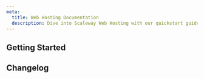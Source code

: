 ```yaml
---
meta:
  title: Web Hosting Documentation
  description: Dive into Scaleway Web Hosting with our quickstart guides, how-tos, tutorials and more.
---
```


<ProductHeader 
   productName="Web Hosting"
   productLogo="webHosting"
   description="Scaleway Web Hosting is a simple, scalable, and secure solution for personal, business, and everything in between. Our Web Hosting plans include 420+ click-to-deploy apps."
   url="/webhosting/quickstart"
   label="Web Hosting Quickstart"
/>

## Getting Started

<Grid>
    <SummaryCard
        title="Quickstart"
        icon="rocket"
        description="Learn how to create, manage, and delete a Web Hosting plan in a few steps."
        label="View Quickstart"
        url="/webhosting/quickstart/"
    />
    <SummaryCard
        title="Concepts"
        icon="info"
        description="Core concepts that give you a better understanding of Scaleway Web Hosting."
        label="View Concepts"
        url="/webhosting/concepts/"
    />
    <SummaryCard
        title="How-tos"
        icon="help-circle-outline"
        description="Check our guides to creating and managing Web Hosting plans and their features."
        label="View How-tos"
        url="/webhosting/how-to/"
    />
    <SummaryCard
        title="Additional content"
        icon="book-open-outline"
        description="Guides to help you configure advanced options of your Web Hosting plan."
        label="View additional content"
        url="/webhosting/reference-content/"
    />
</Grid>

<ClickableBanner
    productLogo="cli"
    title="Web Hosting API"
    description="Learn how to create and manage your Web Hosting plans through the API."
    url="https://www.scaleway.com/en/developers/api/webhosting/"
    label="Go to Web Hosting API"
/>

## Changelog

<ChangelogList
    productName="webhosting"
    numberOfChanges={3}
/>
